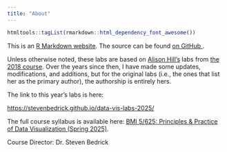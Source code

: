 ```yaml
---
title: "About"
---
```


```r
htmltools::tagList(rmarkdown::html_dependency_font_awesome())
```



This is an [R Markdown website](http://rmarkdown.rstudio.com/rmarkdown_websites.html). 
The source can be found [on GitHub <i class="fa fa-github"></i>](https://github.com/stevenbedrick/data-vis-labs-2025).

Unless otherwise noted, these labs are based on [Alison Hill's](https://alison.rbind.io) labs from [the 2018 course](https://apreshill.github.io/data-vis-labs-2018/). Over the years since then, I have made some updates, modifications, and additions, but for the original labs (i.e., the ones that list her as the primary author), the authorship is entirely hers.

The link to this year's labs is here:

<https://stevenbedrick.github.io/data-vis-labs-2025/>

The full course syllabus is available here: [BMI 5/625: Principles & Practice of Data Visualization (Spring 2025)](https://dmice.ohsu.edu/bedricks/courses/bmi525/).

Course Director: Dr. Steven Bedrick

